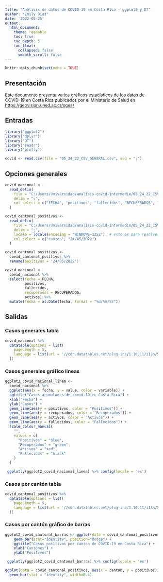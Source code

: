 ---
title: "Análisis de datos de COVID-19 en Costa Rica - ggplot2 y DT"
author: "Emily Diaz"
date: '2022-05-25'
output: 
  html_document:
    theme: readable    
    toc: true
    toc_depth: 5
    toc_float:
      collapsed: false
      smooth_scroll: false
---

```{r setup, include=FALSE}
knitr::opts_chunk$set(echo = TRUE)
```


## Presentación

Este documento presenta varios gráficos estadísticos de los datos de COVID-19 en Costa Rica publicados por el Ministerio de Salud en [https://geovision.uned.ac.cr/oges/](https://geovision.uned.ac.cr/oges/)


## Entradas

```{r cargar_paquetes}
library("ggplot2")
library("dplyr")
library("DT")
library("readr")
library("plotly")
```


```{r carga-datos}
covid <- read.csv(file = "05_24_22_CSV_GENERAL.csv", sep = ";")
```


## Opciones generales

```{r importacion_datos_generales}
covid_nacional <-
  read_delim(
    file = "C:/Users/Universidad/analisis-covid-intermedio/05_24_22_CSV_GENERAL.csv",
    delim = ";",
    col_select = c("FECHA", "positivos", "fallecidos", "RECUPERADOS", "activos")
  )
```

```{r importacion_positivos_canton}
covid_cantonal_positivos <-
  read_delim(
    file = "C:/Users/Universidad/analisis-covid-intermedio/05_24_22_CSV_POSITIVOS.csv",
    delim = ";",
    locale = locale(encoding = "WINDOWS-1252"), # esto es para resolver el problema con las tildes
    col_select = c("canton", "24/05/2022")
  )
```

```{r cambio_nombre}
covid_cantonal_positivos <-
  covid_cantonal_positivos %>%
  rename(positivos = '24/05/2022')
```


```{r cambio_nombres}
covid_nacional <-
  covid_nacional %>%
  select(fecha = FECHA,
         positivos,
         fallecidos,
         recuperados = RECUPERADOS,
         activos) %>%
  mutate(fecha = as.Date(fecha, format = "%d/%m/%Y"))
```


## Salidas



### Casos generales tabla

```{r casos_generales_tabla}
covid_nacional %>%
  datatable(options = list(
    pageLength = 5,
    language = list(url = '//cdn.datatables.net/plug-ins/1.10.11/i18n/Spanish.json')
  ))
```


### Casos generales gráfico lineas

```{r grafico_generales}
ggplot2_covid_nacional_linea <-
  covid_nacional %>%
  ggplot(aes(x = fecha, y = value, color = variable)) +
  ggtitle("Casos acumulados de covid-19 en Costa Rica") +
  xlab("Fecha") +
  ylab("Casos") +
  geom_line(aes(y = positivos, color = "Positivos")) +
  geom_line(aes(y = recuperados, color = "Recuperados")) +
  geom_line(aes(y = activos, color = "Activos")) +
  geom_line(aes(y = fallecidos, color = "Fallecidos")) +
  scale_colour_manual(
    "",
    values = c(
      "Positivos" = "blue",
      "Recuperados" = "green",
      "Activos" = "red",
      "Fallecidos" = "black"
    )
  )

```

```{r muestra_generales}
 ggplotly(ggplot2_covid_nacional_linea) %>% config(locale = 'es')
```


### Casos por cantón tabla

```{r casos_canton}
covid_cantonal_positivos %>%
  datatable(options = list(
    pageLength = 5,
    language = list(url = '//cdn.datatables.net/plug-ins/1.10.11/i18n/Spanish.json')
  ))

```


### Casos por cantón gráfico de barras

```{r grafico_canton}
ggplot2_covid_cantonal_barras <- ggplot(data = covid_cantonal_positivos, aes(x = canton, y = positivos)) + 
    geom_bar(stat="identity", position="dodge") +
    ggtitle("Casos positivos por canton de COVID-19 en Costa Rica") +
    xlab("Cantones") +
    ylab("Positivos")
```

```{r muestra-canton}
 ggplotly(ggplot2_covid_cantonal_barras) %>% config(locale = 'es')
```


```{r otro_grafico}
ggplot(data = covid_cantonal_positivos, aes(x = canton, y = positivos)) + 
  geom_bar(stat = "identity", width=0.4)
```

